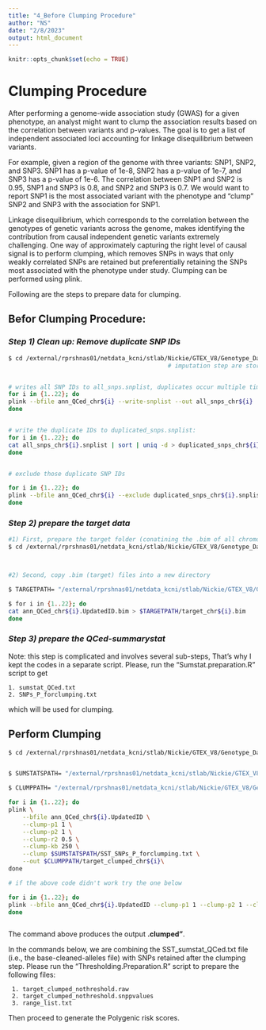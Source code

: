 ```yaml
---
title: "4_Before Clumping Procedure"
author: "NS"
date: "2/8/2023"
output: html_document
---
```


```r
knitr::opts_chunk$set(echo = TRUE)
```

# Clumping Procedure

After performing a genome-wide association study (GWAS) for a given phenotype, an analyst might want to clump the association results based on the correlation between variants and p-values. The goal is to get a list of independent associated loci accounting for linkage disequilibrium between variants.

For example, given a region of the genome with three variants: SNP1, SNP2, and SNP3. SNP1 has a p-value of 1e-8, SNP2 has a p-value of 1e-7, and SNP3 has a p-value of 1e-6. The correlation between SNP1 and SNP2 is 0.95, SNP1 and SNP3 is 0.8, and SNP2 and SNP3 is 0.7. We would want to report SNP1 is the most associated variant with the phenotype and “clump” SNP2 and SNP3 with the association for SNP1.

Linkage disequilibrium, which corresponds to the correlation between the genotypes of genetic variants across the genome, makes identifying the contribution from causal independent genetic variants extremely challenging. One way of approximately capturing the right level of causal signal is to perform clumping, which removes SNPs in ways that only weakly correlated SNPs are retained but preferentially retaining the SNPs most associated with the phenotype under study. Clumping can be performed using plink. 

Following are the steps to prepare data for clumping. 

## Befor Clumping Procedure: 

### *Step 1) Clean up: Remove duplicate SNP IDs*

```bash

$ cd /external/rprshnas01/netdata_kcni/stlab/Nickie/GTEX_V8/Genotype_Data/0_GTEX_ALL.White.Subjects/6_Post-imputation_QC/4_QCed # where the final outputs of 
                                             # imputation step are stored


# writes all SNP IDs to all_snps.snplist, duplicates occur multiple times; this operation can also be performed with e.g. cut or awk)
for i in {1..22}; do
plink --bfile ann_QCed_chr${i} --write-snplist --out all_snps_chr${i}
done


# write the duplicate IDs to duplicated_snps.snplist:
for i in {1..22}; do
cat all_snps_chr${i}.snplist | sort | uniq -d > duplicated_snps_chr${i}.snplist 
done


# exclude those duplicate SNP IDs 

for i in {1..22}; do
plink --bfile ann_QCed_chr${i} --exclude duplicated_snps_chr${i}.snplist --make-bed --out /external/rprshnas01/netdata_kcni/stlab/Nickie/GTEX_V8/Genotype_Data/0_GTEX_ALL.White.Subjects/6_Post-imputation_QC/5_Final_NoDupSNPs/ann_QCed_chr${i}.UpdatedID
done


```


### *Step 2) prepare the target data*
```bash

#1) First, prepare the target folder (conatining the .bim of all chromosomes)
$ cd /external/rprshnas01/netdata_kcni/stlab/Nickie/GTEX_V8/Genotype_Data/0_GTEX_ALL.White.Subjects/6_Post-imputation_QC/5_Final_NoDupSNPs



#2) Second, copy .bim (target) files into a new directory 

$ TARGETPATH= "/external/rprshnas01/netdata_kcni/stlab/Nickie/GTEX_V8/Genotype_Data/0_GTEX_ALL.White.Subjects/7_Clumping/targetBim"

$ for i in {1..22}; do
cat ann_QCed_chr${i}.UpdatedID.bim > $TARGETPATH/target_chr${i}.bim
done

```


### *Step 3) prepare the QCed-summarystat*
Note: this step is complicated and involves several sub-steps, That's why I kept the codes in a separate script. Please, run the "Sumstat.preparation.R" script to get

    1. sumstat_QCed.txt
    2. SNPs_P_forclumping.txt
    
which will be used for clumping. 


## Perform Clumping 

```bash

$ cd /external/rprshnas01/netdata_kcni/stlab/Nickie/GTEX_V8/Genotype_Data/0_GTEX_ALL.White.Subjects/6_Post-imputation_QC/5_Final_NoDupSNPs


$ SUMSTATSPATH= "/external/rprshnas01/netdata_kcni/stlab/Nickie/GTEX_V8/Genotype_Data/0_GTEX_ALL.White.Subjects/7_Clumping/sumstats.QCed"

$ CLUMPPATH= "/external/rprshnas01/netdata_kcni/stlab/Nickie/GTEX_V8/Genotype_Data/0_GTEX_ALL.White.Subjects/7_Clumping/Clumped/Clumped.for.SST"

for i in {1..22}; do
plink \
    --bfile ann_QCed_chr${i}.UpdatedID \
    --clump-p1 1 \
    --clump-p2 1 \
    --clump-r2 0.5 \
    --clump-kb 250 \
    --clump $SUMSTATSPATH/SST_SNPs_P_forclumping.txt \
    --out $CLUMPPATH/target_clumped_chr${i}\
done

# if the above code didn't work try the one below

for i in {1..22}; do 
plink --bfile ann_QCed_chr${i}.UpdatedID --clump-p1 1 --clump-p2 1 --clump-r2 0.5 --clump-kb 250 --clump /external/rprshnas01/netdata_kcni/stlab/Nickie/GTEX_V8/Genotype_Data/0_GTEX_ALL.White.Subjects/7_Clumping/sumstats.QCed/SST_SNPs_P_forclumping.txt --out /external/rprshnas01/netdata_kcni/stlab/Nickie/GTEX_V8/Genotype_Data/0_GTEX_ALL.White.Subjects/7_Clumping/Clumped/Clumped.for.SST/target_clumped_chr${i}; 
done



```

The command above produces the output **.clumped"**. 

In the commands below, we are combining the SST_sumstat_QCed.txt file (i.e., the base-cleaned-alleles file) with SNPs retained after the clumping step. Please run the "Thresholding.Preparation.R" script to prepare the following files:
 
     1. target_clumped_nothreshold.raw
     2. target_clumped_nothreshold.snppvalues
     3. range_list.txt

Then proceed to generate the Polygenic risk scores.





